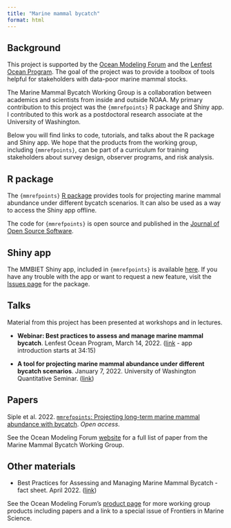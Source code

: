 ```yaml
---
title: "Marine mammal bycatch"
format: html
---
```


## Background

This project is supported by the [Ocean Modeling Forum](https://oceanmodelingforum.org/) and the [Lenfest Ocean Program](https://www.lenfestocean.org/en). The goal of the project was to provide a toolbox of tools helpful for stakeholders with data-poor marine mammal stocks. 

The Marine Mammal Bycatch Working Group is a collaboration between academics and scientists from inside and outside NOAA. My primary contribution to this project was the `{mmrefpoints}` R package and Shiny app. I contributed to this work as a postdoctoral research associate at the University of Washington.

Below you will find links to code, tutorials, and talks about the R package and Shiny app. We hope that the products from the working group, including `{mmrefpoints}`, can be part of a curriculum for training stakeholders about survey design, observer programs, and risk analysis. 

## R package

The `{mmrefpoints}` [R package](https://github.com/mcsiple/mmrefpoints) provides tools for projecting marine mammal abundance under different bycatch scenarios. It can also be used as a way to access the Shiny app offline.

The code for `{mmrefpoints}` is open source and published in the [Journal of Open Source Software](https://joss.theoj.org/papers/10.21105/joss.03888).

## Shiny app

The MMBIET Shiny app, included in `{mmrefpoints}` is available [here](https://msiple.shinyapps.io/mmrefpoints/). If you have any trouble with the app or want to request a new feature, visit the [Issues page](https://github.com/mcsiple/mmrefpoints/issues) for the package. 

## Talks

Material from this project has been presented at workshops and in lectures. 

* **Webinar: Best practices to assess and manage marine mammal bycatch**. Lenfest Ocean Program, March 14, 2022. ([link](https://www.youtube.com/watch?v=JMX_fggxpw4) - app introduction starts at 34:15)

* **A tool for projecting marine mammal abundance under different bycatch scenarios**. January 7, 2022. University of Washington Quantitative Seminar. ([link](https://www.youtube.com/watch?v=LO_HsO4fVy8))


## Papers

Siple et al. 2022. [`mmrefpoints`: Projecting long-term marine mammal abundance with bycatch](https://joss.theoj.org/papers/10.21105/joss.03888). *Open access*.

See the Ocean Modeling Forum [website](https://oceanmodelingforum.org/working-groups/marine-mammal-bycatch-working-group/) for a full list of paper from the Marine Mammal Bycatch Working Group.

## Other materials

* Best Practices for Assessing and Managing Marine Mammal Bycatch - fact sheet. April 2022. ([link](https://oceanmodelingforum.org/wp-content/uploads/2022/04/Lenfest-Marine-Mammal-Bycatch-Working-Grp_final.pdf))

See the Ocean Modeling Forum's [product page](https://oceanmodelingforum.org/news/2022/04/marine-mammal-bycatch-working-group-webinar-and-product-links/) for more working group products including papers and a link to a special issue of Frontiers in Marine Science.
